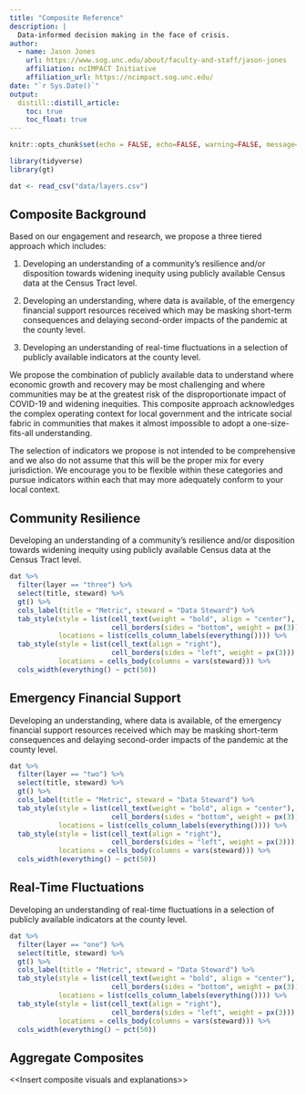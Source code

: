 ```yaml
---
title: "Composite Reference"
description: |
  Data-informed decision making in the face of crisis.
author:
  - name: Jason Jones
    url: https://www.sog.unc.edu/about/faculty-and-staff/jason-jones
    affiliation: ncIMPACT Initiative
    affiliation_url: https://ncimpact.sog.unc.edu/
date: "`r Sys.Date()`"
output: 
  distill::distill_article:
    toc: true
    toc_float: true
---
```


```r
knitr::opts_chunk$set(echo = FALSE, echo=FALSE, warning=FALSE, message=FALSE)

library(tidyverse)
library(gt)

dat <- read_csv("data/layers.csv")
```

## Composite Background

Based on our engagement and research, we propose a three tiered approach which includes:

1.  Developing an understanding of a community's resilience and/or disposition towards widening inequity using publicly available Census data at the Census Tract level.

2.  Developing an understanding, where data is available, of the emergency financial support resources received which may be masking short-term consequences and delaying second-order impacts of the pandemic at the county level.

3.  Developing an understanding of real-time fluctuations in a selection of publicly available indicators at the county level.

We propose the combination of publicly available data to understand where economic growth and recovery may be most challenging and where communities may be at the greatest risk of the disproportionate impact of COVID-19 and widening inequities. This composite approach acknowledges the complex operating context for local government and the intricate social fabric in communities that makes it almost impossible to adopt a one-size-fits-all understanding.

The selection of indicators we propose is not intended to be comprehensive and we also do not assume that this will be the proper mix for every jurisdiction. We encourage you to be flexible within these categories and pursue indicators within each that may more adequately conform to your local context.

## Community Resilience

Developing an understanding of a community's resilience and/or disposition towards widening inequity using publicly available Census data at the Census Tract level.

```r
dat %>%
  filter(layer == "three") %>%
  select(title, steward) %>%
  gt() %>%
  cols_label(title = "Metric", steward = "Data Steward") %>%
  tab_style(style = list(cell_text(weight = "bold", align = "center"),
                         cell_borders(sides = "bottom", weight = px(3))),
            locations = list(cells_column_labels(everything()))) %>%
  tab_style(style = list(cell_text(align = "right"),
                         cell_borders(sides = "left", weight = px(3))),
            locations = cells_body(columns = vars(steward))) %>%
  cols_width(everything() ~ pct(50))
```

## Emergency Financial Support

Developing an understanding, where data is available, of the emergency financial support resources received which may be masking short-term consequences and delaying second-order impacts of the pandemic at the county level.

```r
dat %>%
  filter(layer == "two") %>%
  select(title, steward) %>%
  gt() %>%
  cols_label(title = "Metric", steward = "Data Steward") %>%
  tab_style(style = list(cell_text(weight = "bold", align = "center"),
                         cell_borders(sides = "bottom", weight = px(3))),
            locations = list(cells_column_labels(everything()))) %>%
  tab_style(style = list(cell_text(align = "right"),
                         cell_borders(sides = "left", weight = px(3))),
            locations = cells_body(columns = vars(steward))) %>%
  cols_width(everything() ~ pct(50))
```

## Real-Time Fluctuations

Developing an understanding of real-time fluctuations in a selection of publicly available indicators at the county level.

```r
dat %>%
  filter(layer == "one") %>%
  select(title, steward) %>%
  gt() %>%
  cols_label(title = "Metric", steward = "Data Steward") %>%
  tab_style(style = list(cell_text(weight = "bold", align = "center"),
                         cell_borders(sides = "bottom", weight = px(3))),
            locations = list(cells_column_labels(everything()))) %>%
  tab_style(style = list(cell_text(align = "right"),
                         cell_borders(sides = "left", weight = px(3))),
            locations = cells_body(columns = vars(steward))) %>%
  cols_width(everything() ~ pct(50))
```

## Aggregate Composites

\<\<Insert composite visuals and explanations\>\>
